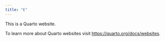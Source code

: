 ```yaml
---
title: "E"
---
```


This is a Quarto website.

To learn more about Quarto websites visit <https://quarto.org/docs/websites>.
